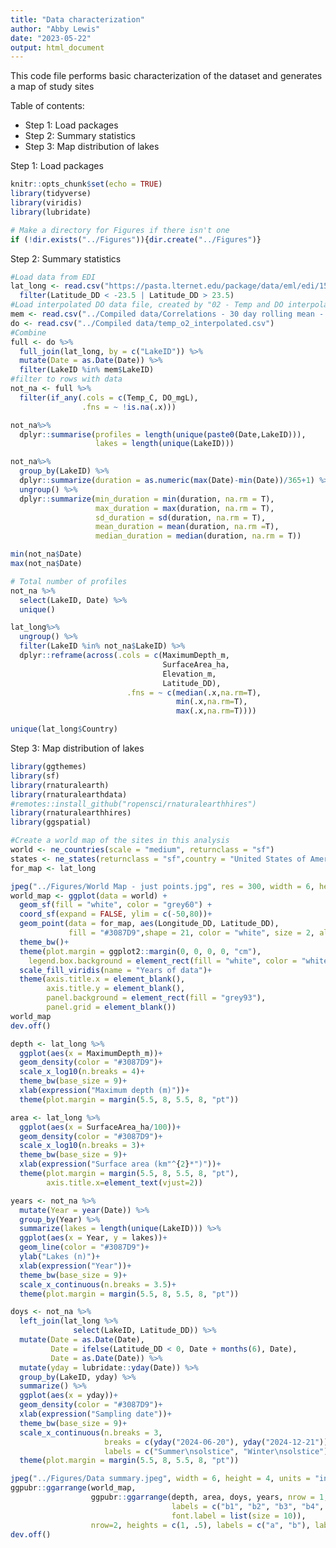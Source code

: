 ```yaml
---
title: "Data characterization"
author: "Abby Lewis"
date: "2023-05-22"
output: html_document
---
```


This code file performs basic characterization of the dataset and generates a map of study sites

Table of contents:

- Step 1: Load packages
- Step 2: Summary statistics
- Step 3: Map distribution of lakes


Step 1: Load packages

```r
knitr::opts_chunk$set(echo = TRUE)
library(tidyverse)
library(viridis)
library(lubridate)

# Make a directory for Figures if there isn't one
if (!dir.exists("../Figures")){dir.create("../Figures")}
```

Step 2: Summary statistics

```r
#Load data from EDI
lat_long <- read.csv("https://pasta.lternet.edu/package/data/eml/edi/1530/1/fadd3eaa25b5fdd1fc4efba70e660579") %>%
  filter(Latitude_DD < -23.5 | Latitude_DD > 23.5)
#Load interpolated DO data file, created by "02 - Temp and DO interpolation.Rmd"
mem <- read.csv("../Compiled data/Correlations - 30 day rolling mean - surf bot.csv")
do <- read.csv("../Compiled data/temp_o2_interpolated.csv")
#Combine
full <- do %>%
  full_join(lat_long, by = c("LakeID")) %>%
  mutate(Date = as.Date(Date)) %>%
  filter(LakeID %in% mem$LakeID)
#filter to rows with data
not_na <- full %>%
  filter(if_any(.cols = c(Temp_C, DO_mgL),
                .fns = ~ !is.na(.x)))

not_na%>%
  dplyr::summarise(profiles = length(unique(paste0(Date,LakeID))),
                   lakes = length(unique(LakeID)))

not_na%>%
  group_by(LakeID) %>%
  dplyr::summarize(duration = as.numeric(max(Date)-min(Date))/365+1) %>%
  ungroup() %>%
  dplyr::summarize(min_duration = min(duration, na.rm = T),
                   max_duration = max(duration, na.rm = T),
                   sd_duration = sd(duration, na.rm = T),
                   mean_duration = mean(duration, na.rm =T),
                   median_duration = median(duration, na.rm = T))

min(not_na$Date)
max(not_na$Date)

# Total number of profiles
not_na %>%
  select(LakeID, Date) %>%
  unique()

lat_long%>%
  ungroup() %>%
  filter(LakeID %in% not_na$LakeID) %>%
  dplyr::reframe(across(.cols = c(MaximumDepth_m, 
                                  SurfaceArea_ha, 
                                  Elevation_m, 
                                  Latitude_DD),
                          .fns = ~ c(median(.x,na.rm=T), 
                                     min(.x,na.rm=T), 
                                     max(.x,na.rm=T))))

unique(lat_long$Country)
```

Step 3: Map distribution of lakes

```r
library(ggthemes)
library(sf)
library(rnaturalearth)
library(rnaturalearthdata)
#remotes::install_github("ropensci/rnaturalearthhires")
library(rnaturalearthhires)
library(ggspatial)

#Create a world map of the sites in this analysis
world <- ne_countries(scale = "medium", returnclass = "sf")
states <- ne_states(returnclass = "sf",country = "United States of America")
for_map <- lat_long

jpeg("../Figures/World Map - just points.jpg", res = 300, width = 6, height = 3.2, units = "in")
world_map <- ggplot(data = world) +
  geom_sf(fill = "white", color = "grey60") +
  coord_sf(expand = FALSE, ylim = c(-50,80))+
  geom_point(data = for_map, aes(Longitude_DD, Latitude_DD), 
             fill = "#3087D9",shape = 21, color = "white", size = 2, alpha  =.7, stroke = .4)+
  theme_bw()+
  theme(plot.margin = ggplot2::margin(0, 0, 0, 0, "cm"),
    legend.box.background = element_rect(fill = "white", color = "white"))+
  scale_fill_viridis(name = "Years of data")+
  theme(axis.title.x = element_blank(),
        axis.title.y = element_blank(),
        panel.background = element_rect(fill = "grey93"),
        panel.grid = element_blank())
world_map
dev.off()
```

```r
depth <- lat_long %>%
  ggplot(aes(x = MaximumDepth_m))+
  geom_density(color = "#3087D9")+
  scale_x_log10(n.breaks = 4)+
  theme_bw(base_size = 9)+
  xlab(expression("Maximum depth (m)"))+
  theme(plot.margin = margin(5.5, 8, 5.5, 8, "pt"))

area <- lat_long %>%
  ggplot(aes(x = SurfaceArea_ha/100))+
  geom_density(color = "#3087D9")+
  scale_x_log10(n.breaks = 3)+
  theme_bw(base_size = 9)+
  xlab(expression("Surface area (km"^{2}*")"))+
  theme(plot.margin = margin(5.5, 8, 5.5, 8, "pt"),
        axis.title.x=element_text(vjust=2))

years <- not_na %>%
  mutate(Year = year(Date)) %>%
  group_by(Year) %>%
  summarize(lakes = length(unique(LakeID))) %>% 
  ggplot(aes(x = Year, y = lakes))+
  geom_line(color = "#3087D9")+
  ylab("Lakes (n)")+
  xlab(expression("Year"))+
  theme_bw(base_size = 9)+
  scale_x_continuous(n.breaks = 3.5)+
  theme(plot.margin = margin(5.5, 8, 5.5, 8, "pt"))

doys <- not_na %>%
  left_join(lat_long %>%
              select(LakeID, Latitude_DD)) %>%
  mutate(Date = as.Date(Date),
         Date = ifelse(Latitude_DD < 0, Date + months(6), Date),
         Date = as.Date(Date)) %>%
  mutate(yday = lubridate::yday(Date)) %>%
  group_by(LakeID, yday) %>%
  summarize() %>%
  ggplot(aes(x = yday))+
  geom_density(color = "#3087D9")+
  xlab(expression("Sampling date"))+
  theme_bw(base_size = 9)+
  scale_x_continuous(n.breaks = 3,
                     breaks = c(yday("2024-06-20"), yday("2024-12-21")),
                     labels = c("Summer\nsolstice", "Winter\nsolstice"))+
  theme(plot.margin = margin(5.5, 8, 5.5, 8, "pt"))

jpeg("../Figures/Data summary.jpeg", width = 6, height = 4, units = "in", res = 300)
ggpubr::ggarrange(world_map, 
                  ggpubr::ggarrange(depth, area, doys, years, nrow = 1, ncol = 4, align = "h", 
                                    labels = c("b1", "b2", "b3", "b4", "b5"), label.y = 1.04,
                                    font.label = list(size = 10)), 
                  nrow=2, heights = c(1, .5), labels = c("a", "b"), label.y = c(1.03, 1.2), label.x = c(0.05, 0.05))
dev.off()
```

